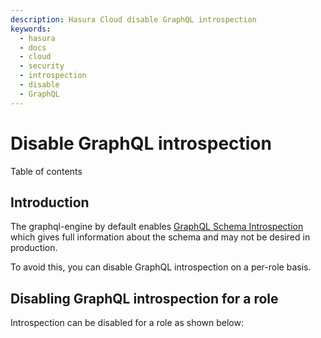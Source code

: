 ```yaml
---
description: Hasura Cloud disable GraphQL introspection
keywords:
  - hasura
  - docs
  - cloud
  - security
  - introspection
  - disable
  - GraphQL
---
```



# Disable GraphQL introspection

<CustomTOCListHead>Table of contents</CustomTOCListHead>
<TOCInline toc={toc} />

## Introduction

The graphql-engine by default enables [GraphQL Schema
Introspection](http://spec.graphql.org/June2018/#sec-Schema-Introspection)
which gives full information about the schema and may not be desired in
production.

To avoid this, you can disable GraphQL introspection on a per-role
basis.

## Disabling GraphQL introspection for a role

Introspection can be disabled for a role as shown below:

<Thumbnail
  src="/img/graphql/cloud/security/disable-introspection.png"
  alt="Hasura Cloud Console Schema Introspection tab"
/>
